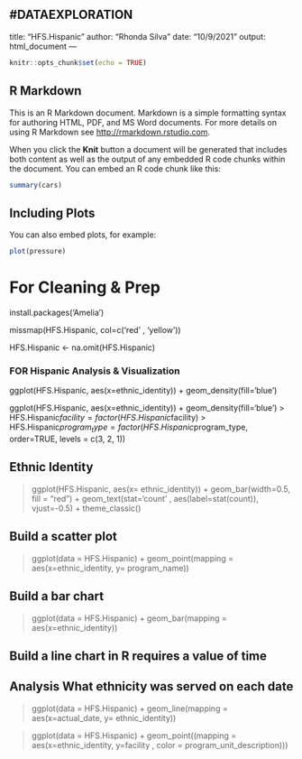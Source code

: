 #DATAEXPLORATION
---
title: "HFS.Hispanic"
author: "Rhonda Silva"
date: "10/9/2021"
output: html_document
---

```{r setup, include=FALSE}
knitr::opts_chunk$set(echo = TRUE)
```

## R Markdown

This is an R Markdown document. Markdown is a simple formatting syntax for authoring HTML, PDF, and MS Word documents. For more details on using R Markdown see <http://rmarkdown.rstudio.com>.

When you click the **Knit** button a document will be generated that includes both content as well as the output of any embedded R code chunks within the document. You can embed an R code chunk like this:

```{r cars}
summary(cars)
```

## Including Plots

You can also embed plots, for example:

```{r pressure, echo=FALSE}
plot(pressure)
```

# For Cleaning & Prep

install.packages('Amelia')


missmap(HFS.Hispanic, col=c('red' , 'yellow'))

HFS.Hispanic <- na.omit(HFS.Hispanic)

###  FOR Hispanic Analysis & Visualization

ggplot(HFS.Hispanic, aes(x=ethnic_identity)) + geom_density(fill='blue')

ggplot(HFS.Hispanic, aes(x=ethnic_identity)) + geom_density(fill='blue')
> HFS.Hispanic$facility = factor(HFS.Hispanic$facility)
> HFS.Hispanic$program_type = factor(HFS.Hispanic$program_type, order=TRUE, levels = c(3, 2, 1))


## Ethnic Identity
>ggplot(HFS.Hispanic, aes(x= ethnic_identity)) +
geom_bar(width=0.5, fill = "red") + 
geom_text(stat='count' , aes(label=stat(count)), vjust=-0.5) + 
theme_classic()

## Build a scatter plot

> ggplot(data  = HFS.Hispanic) + geom_point(mapping = aes(x=ethnic_identity, y= program_name))

## Build a bar chart

> ggplot(data  = HFS.Hispanic) + geom_bar(mapping = aes(x=ethnic_identity))

## Build a line chart in R   requires a value of time
## Analysis  What ethnicity was served on each date


> ggplot(data  = HFS.Hispanic) + geom_line(mapping = aes(x=actual_date, y= ethnic_identity))


> ggplot(data  = HFS.Hispanic) + geom_point((mapping = aes(x=ethnic_identity, y=facility , color = program_unit_description)))
